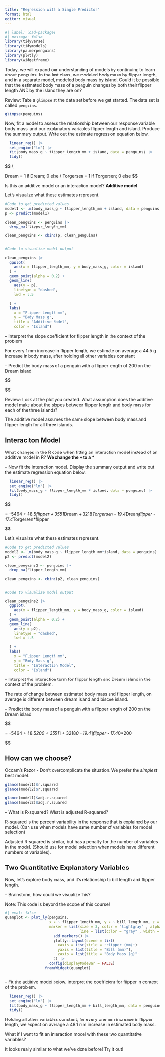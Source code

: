 ```yaml
---
title: "Regression with a Single Predictor"
format: html
editor: visual
---
```


```r
#| label: load-packages
#| message: false
library(tidyverse)
library(tidymodels)
library(palmerpenguins)
library(plotly)
library(widgetframe)
```

Today, we will expand our understanding of models by continuing to learn about penguins. In the last class, we modeled body mass by flipper length, and in a separate model, modeled body mass by island. Could it be possible that the estimated body mass of a penguin changes by both their flipper length AND by the island they are on?

Review: Take a `glimpse` at the data set before we get started. The data set is called `penguins`.

```r

glimpse(penguins)
```

Now, fit a model to assess the relationship between our response variable body mass, and our explanatory variables flipper length and island. Produce the summary output. Write out the estimate regression equation below.

```r
 
  linear_reg() |>
  set_engine("lm") |>
  fit(body_mass_g ~ flipper_length_mm + island, data = penguins) |>
  tidy()


```

\$\$ \hat{body.mass = -4625 + 44.5*flipper  - 262*Dream - 185* Torgersen} \\

Dream = 1 if Dream; 0 else \\ Torgersen = 1 if Torgersen; 0 else \$\$

Is this an additive model or an interaction model? **Additive model**

Let's visualize what these estimates represent.

```r

#Code to get predicted values 
model1 <- lm(body_mass_g ~ flipper_length_mm + island, data = penguins)
p <- predict(model1)

clean_penguins <- penguins |> 
  drop_na(flipper_length_mm)

clean_penguins <- cbind(p, clean_penguins)


#Code to visualize model output

clean_penguins |>
  ggplot(
    aes(x = flipper_length_mm, y = body_mass_g, color = island)
  ) + 
  geom_point(alpha = 0.2) + 
  geom_line(
    aes(y = p), 
    linetype = "dashed",
    lwd = 1.5
    
  ) + 
  labs( 
    x = "Flipper Length mm", 
    y = "Body Mass g", 
    title = "Additive Model",
    color = "Island")


```

-- Interpret the slope coefficient for flipper length in the context of the problem

For every 1 mm increase in flipper length, we estimate on average a 44.5 g increase in body mass, after holding all other variables constant

-- Predict the body mass of a penguin with a flipper length of 200 on the Dream island

\$\$

\hat{body.mass = -4625 + 44.5*200  - 262*1 - 185* 0}

\$\$

Review: Look at the plot you created. What assumption does the additive model make about the slopes between flipper length and body mass for each of the three islands?

The additive model assumes the same slope between body mass and flipper length for all three islands.

## Interaciton Model

What changes in the R code when fitting an interaction model instead of an additive model in R? **We change the + to a \***

-- Now fit the interaction model. Display the summary output and write out the estimate regression equation below.

```r

  linear_reg() |>
  set_engine("lm") |>
  fit(body_mass_g ~ flipper_length_mm * island, data = penguins) |>
  tidy()

```

\$\$

\hat{body.mass} = -5464 + 48.5*flipper + 3551*Dream + 3218*Torgersen - 19.4*Dream*flipper - 17.4*Torgersen\*flipper

\$\$

Let's visualize what these estimates represent.

```r
#Code to get predicted values 
model2 <- lm(body_mass_g ~ flipper_length_mm*island, data = penguins)
p2 <- predict(model2)

clean_penguins2 <- penguins |> 
  drop_na(flipper_length_mm)

clean_penguins <- cbind(p2, clean_penguins)


#Code to visualize model output

clean_penguins2 |>
  ggplot(
    aes(x = flipper_length_mm, y = body_mass_g, color = island)
  ) + 
  geom_point(alpha = 0.2) + 
  geom_line(
    aes(y = p2), 
    linetype = "dashed",
    lwd = 1.5
    
  ) + 
  labs( 
    x = "Flipper Length mm", 
    y = "Body Mass g", 
    title = "Interaction Model",
    color = "Island")


```

-- Interpret the interaction term for flipper length and Dream island in the context of the problem.

The rate of change between estimated body mass and flipper length, on average is different between dream island and biscoe island.

-- Predict the body mass of a penguin with a flipper length of 200 on the Dream island

\$\$

\hat{body.mass} = -5464 + 48.5*200 + 3551*1 + 3218*0 - 19.4*1*flipper - 17.4*0\*200

\$\$

## How can we choose?

Occam's Razor - Don't overcomplicate the situation. We prefer the *simplest* best model.

```r
glance(model1)$r.squared
glance(model2)$r.squared

glance(model1)$adj.r.squared
glance(model2)$adj.r.squared
```

-- What is R-squared? What is adjusted R-squared?

R-squared is the percent variability in the response that is explained by our model. (Can use when models have same number of variables for model selection)

Adjusted R-squared is similar, but has a penalty for the number of variables in the model. (Should use for model selection when models have different numbers of variables).

## Two Quantitative Explanatory Variables

Now, let's explore body mass, and it's relationship to bill length and flipper length.

-- Brainstorm, how could we visualize this?

Note: This code is beyond the scope of this course!

```r
#| eval: false
quanplot <- plot_ly(penguins, 
                    x = ~ flipper_length_mm, y = ~ bill_length_mm, z = ~body_mass_g,
                    marker = list(size = 3, color = "lightgray" , alpha = 0.5, 
                                  line = list(color = "gray" , width = 2))) |>
                      add_markers() |>
                      plotly::layout(scene = list(
                        xaxis = list(title = "Flipper (mm)"),
                        yaxis = list(title = "Bill (mm)"), 
                        zaxis = list(title = "Body Mass (g)")
                      )) |>
                    config(displayModeBar = FALSE)
                  frameWidget(quanplot)
                      
```

-- Fit the additive model below. Interpret the coefficient for flipper in context of the problem.

```r
 
  linear_reg() |>
  set_engine("lm") |>
  fit(body_mass_g ~ flipper_length_mm + bill_length_mm, data = penguins) |>
  tidy()

```

Holding all other variables constant, for every one mm increase in flipper length, we expect on average a 48.1 mm increase in estimated body mass.

What if I want to fit an interaction model with these two quantitative variables?

It looks really similar to what we've done before! Try it out!
